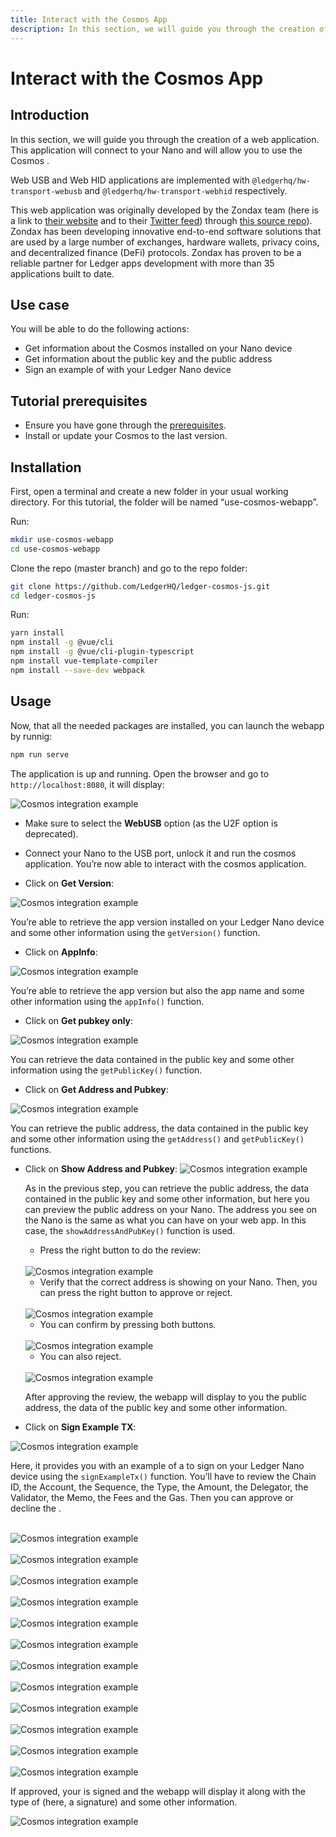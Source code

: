 ```yaml
---
title: Interact with the Cosmos App
description: In this section, we will guide you through the creation of a web application. This application will connect to your Nano and will allow you to use the Cosmos Embedded App. 
---
```




# Interact with the Cosmos App

## Introduction 

In this section, we will guide you through the creation of a web application. This application will connect to your Nano and will allow you to use the Cosmos <Glossary word="Embedded App"></Glossary>. 
 
Web USB and Web HID applications are implemented with `@ledgerhq/hw-transport-webusb` and `@ledgerhq/hw-transport-webhid`  respectively.

This web application was originally developed by the Zondax team (here is a link to [their website](https://zondax.ch/) and to their [Twitter feed](https://twitter.com/_zondax_)) through [this source repo](https://github.com/cosmos/ledger-cosmos-js.git)). Zondax has been developing innovative end-to-end software solutions that are used by a large number of exchanges, hardware wallets, privacy coins, and decentralized finance (DeFi) protocols. Zondax has proven to be a reliable partner for Ledger apps development with more than 35 applications built to date.

## Use case

You will be able to do the following actions:

- Get information about the Cosmos <Glossary word="Embedded App"></Glossary> installed on your Nano device
- Get information about the public key and the public address
- Sign an example of <Glossary word="transaction"></Glossary> with your Ledger Nano device

## Tutorial prerequisites

- Ensure you have gone through the [prerequisites](../getting-started#prerequisites).
- Install or update your Cosmos <Glossary word="Embedded app"></Glossary> to the last version.

## Installation

First, open a terminal and create a new folder in your usual working directory. For this tutorial, the folder will be named “use-cosmos-webapp”.

Run:
```bash copy
mkdir use-cosmos-webapp
cd use-cosmos-webapp
```

Clone the repo (master branch) and go to the repo folder:
```bash copy
git clone https://github.com/LedgerHQ/ledger-cosmos-js.git
cd ledger-cosmos-js
```

Run:
```bash copy
yarn install 
npm install -g @vue/cli 
npm install -g @vue/cli-plugin-typescript
npm install vue-template-compiler
npm install --save-dev webpack
```


## Usage

Now, that all the needed packages are installed, you can launch the webapp by runnig:
```bash copy
npm run serve
```

The application is up and running. Open the browser and go to `http://localhost:8080`, it will display:

![Cosmos integration example](/device-interaction/cosmos-01.png)

- Make sure to select the **WebUSB** option (as the U2F option is deprecated). 

- Connect your Nano to the USB port, unlock it and run the cosmos application. You’re now able to interact with the cosmos application.

- Click on **Get Version**:

<Zoom>
	<img
	  alt="Cosmos integration example"
	  src="/device-interaction/cosmos-02.png"
	/>
</Zoom>


You’re able to retrieve the app version installed on your Ledger Nano device and some other information using the `getVersion()` function.

- Click on **AppInfo**:

<Zoom>
	<img
	  alt="Cosmos integration example"
	  src="/device-interaction/cosmos-03.png"
	/>
</Zoom>

You’re able to retrieve the app version but also the app name and some other information using the `appInfo()` function.

- Click on **Get pubkey only**:

<Zoom>
	<img
	  alt="Cosmos integration example"
	  src="/device-interaction/cosmos-04.png"
	/>
</Zoom>

You can retrieve the data contained in the public key and some other information using the `getPublicKey()` function.

- Click on **Get Address and Pubkey**:

<Zoom>
	<img
	  alt="Cosmos integration example"
	  src="/device-interaction/cosmos-05.png"
	/>
</Zoom>


You can retrieve the public address, the data contained in the public key and some other information using the `getAddress()` and `getPublicKey()` functions.

- Click on **Show Address and Pubkey**:
	<Zoom>
		<img
		  alt="Cosmos integration example"
		  src="/device-interaction/cosmos-06.png"
		/>
	</Zoom>


	As in the previous step, you can retrieve the public address, the data contained in the public key and some other information, but here you can preview the public address on your Nano. The address you see on the Nano is the same as what you can have on your web app. In this case, the `showAddressAndPubKey()` function is used.

	- Press the right button to do the review:

	<br/>
	<div className="center">
	  <img src="/device-interaction/please-review-cosmos.png" alt="Cosmos integration example"/>
	</div>

	- Verify that the correct address is showing on your Nano. Then, you can press the right button to approve or reject.
	<br/>
	<div className="center">
	  <img src="/device-interaction/address-cosmos.png" alt="Cosmos integration example"/>
	</div>

	- You can confirm by pressing both buttons.
	<br/>
	<div className="center">
	  <img src="/device-interaction/approve-cosmos.png" alt="Cosmos integration example"/>
	</div>

	- You can also reject.
	<br/>
	<div className="center">
	  <img src="/device-interaction/reject-cosmos.png" alt="Cosmos integration example"/>
	</div>

	After approving the review, the webapp will display to you the public address, the data of the public key and some other information.

- Click on **Sign Example TX**: 

![Cosmos integration example](/device-interaction/cosmos-07.png)

Here, it provides you with an example of a <Glossary word="transaction"></Glossary> to sign on your Ledger Nano device using the `signExampleTx()` function. You’ll have to review the Chain ID, the Account, the Sequence, the Type, the Amount, the Delegator, the Validator, the Memo, the Fees and the Gas. Then you can approve or decline the <Glossary word="transaction"></Glossary>. 

<br/>
<div className="center">
	<img src="/device-interaction/please-review-cosmos.png" alt="Cosmos integration example"/>
</div>

<br/>
<div className="center">
	<img src="/device-interaction/chain-id-cosmos.png" alt="Cosmos integration example"/>
</div>

<br/>
<div className="center">
	<img src="/device-interaction/account-cosmos.png" alt="Cosmos integration example"/>
</div>

<br/>
<div className="center">
	<img src="/device-interaction/sequence-cosmos.png" alt="Cosmos integration example"/>
</div>

<br/>
<div className="center">
	<img src="/device-interaction/type-cosmos.png" alt="Cosmos integration example"/>
</div>

<br/>
<div className="center">
	<img src="/device-interaction/amount-cosmos.png" alt="Cosmos integration example"/>
</div>

<br/>
<div className="center">
	<img src="/device-interaction/delegator-cosmos.png" alt="Cosmos integration example"/>
</div>

<br/>
<div className="center">
	<img src="/device-interaction/validator-cosmos.png" alt="Cosmos integration example"/>
</div>

<br/>
<div className="center">
	<img src="/device-interaction/memo-cosmos.png" alt="Cosmos integration example"/>
</div>

<br/>
<div className="center">
	<img src="/device-interaction/fee-cosmos.png" alt="Cosmos integration example"/>
</div>

<br/>
<div className="center">
	<img src="/device-interaction/gas-cosmos.png" alt="Cosmos integration example"/>
</div>

<br/>
<div className="center">
	<img src="/device-interaction/approve-cosmos.png" alt="Cosmos integration example"/>
</div>


If approved, your <Glossary word="transaction"></Glossary> is signed and the webapp will display it along with the type of <Glossary word="transaction"></Glossary> (here, a signature) and some other information.

![Cosmos integration example](/device-interaction/cosmos-08.png)



